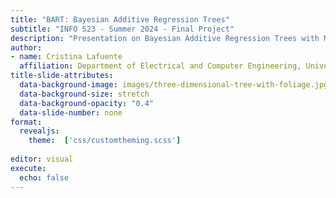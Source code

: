 ```yaml
---
title: "BART: Bayesian Additive Regression Trees"
subtitle: "INFO 523 - Summer 2024 - Final Project"
description: "Presentation on Bayesian Additive Regression Trees with MCMC for uncertainty"
author: 
- name: Cristina Lafuente
  affiliation: Department of Electrical and Computer Engineering, University of Arizona
title-slide-attributes:
  data-background-image: images/three-dimensional-tree-with-foliage.jpg
  data-background-size: stretch
  data-background-opacity: "0.4"
  data-slide-number: none
format:
  revealjs:
    theme:  ['css/customtheming.scss']
  
editor: visual
execute:
  echo: false
---
```


